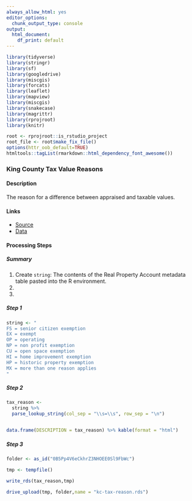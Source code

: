 ```yaml
--- 
always_allow_html: yes
editor_options:
  chunk_output_type: console
output:
  html_document:
    df_print: default
---
```


```r
library(tidyverse)
library(stringr)
library(sf)
library(googledrive)
library(miscgis)
library(forcats)
library(leaflet)
library(mapview)
library(miscgis)
library(snakecase)
library(magrittr)
library(rprojroot)
library(knitr)

root <- rprojroot::is_rstudio_project
root_file <- root$make_fix_file()
options(httr_oob_default=TRUE) 
htmltools::tagList(rmarkdown::html_dependency_font_awesome())
```

### King County Tax Value Reasons

#### Description {-}

The reason for a difference between appraised and taxable values.


#### Links {-}
  - [Source <i class="fa fa-external-link"></i>](http://info.kingcounty.gov/assessor/DataDownload/default.aspx)
  - [Data <i class="fa fa-external-link"></i>](http://info.kingcounty.gov/assessor/datadownload/desc/Real%20Property%20Account.doc)

#### Processing Steps {-}
##### Summary {-}
  1.  Create `string`: The contents of the Real Property Account metadata table pasted into the R          environment.
  2.  
  3.  
  
##### Step 1 {-}
```r
string <- "
FS = senior citizen exemption
EX = exempt
OP = operating
NP = non profit exemption
CU = open space exemption
HI = home improvement exemption
HP = historic property exemption
MX = more than one reason applies
"

```


##### Step 2 {-}
```r

tax_reason <- 
  string %>% 
  parse_lookup_string(col_sep = "\\s=\\s", row_sep = "\n")


data.frame(DESCRIPTION = tax_reason) %>% kable(format = "html")

```

##### Step 3 {-}

```r
folder <- as_id("0B5Pp4V6eCkhrZ3NHOEE0Sl9FbWc")

tmp <- tempfile()

write_rds(tax_reason,tmp)

drive_upload(tmp, folder,name = "kc-tax-reason.rds")
```
